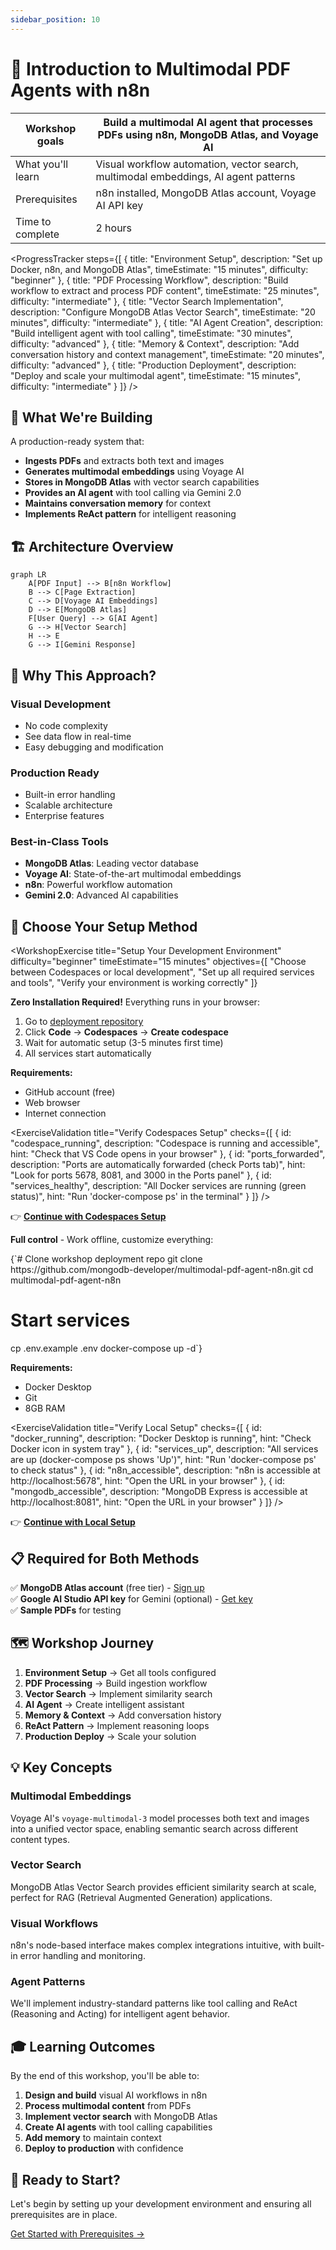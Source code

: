```yaml
---
sidebar_position: 10
---
```


# 📘 Introduction to Multimodal PDF Agents with n8n


|Workshop goals|Build a multimodal AI agent that processes PDFs using n8n, MongoDB Atlas, and Voyage AI|
|-|-|
|What you'll learn|Visual workflow automation, vector search, multimodal embeddings, AI agent patterns|
|Prerequisites|n8n installed, MongoDB Atlas account, Voyage AI API key|
|Time to complete|2 hours|

<ProgressTracker steps={[
  {
    title: "Environment Setup",
    description: "Set up Docker, n8n, and MongoDB Atlas",
    timeEstimate: "15 minutes",
    difficulty: "beginner"
  },
  {
    title: "PDF Processing Workflow", 
    description: "Build workflow to extract and process PDF content",
    timeEstimate: "25 minutes",
    difficulty: "intermediate"
  },
  {
    title: "Vector Search Implementation",
    description: "Configure MongoDB Atlas Vector Search",
    timeEstimate: "20 minutes", 
    difficulty: "intermediate"
  },
  {
    title: "AI Agent Creation",
    description: "Build intelligent agent with tool calling",
    timeEstimate: "30 minutes",
    difficulty: "advanced"
  },
  {
    title: "Memory & Context",
    description: "Add conversation history and context management",
    timeEstimate: "20 minutes",
    difficulty: "advanced"
  },
  {
    title: "Production Deployment",
    description: "Deploy and scale your multimodal agent",
    timeEstimate: "15 minutes",
    difficulty: "intermediate"
  }
]} />

## 🎯 What We're Building

A production-ready system that:
- **Ingests PDFs** and extracts both text and images
- **Generates multimodal embeddings** using Voyage AI
- **Stores in MongoDB Atlas** with vector search capabilities
- **Provides an AI agent** with tool calling via Gemini 2.0
- **Maintains conversation memory** for context
- **Implements ReAct pattern** for intelligent reasoning

## 🏗️ Architecture Overview

```mermaid
graph LR
    A[PDF Input] --> B[n8n Workflow]
    B --> C[Page Extraction]
    C --> D[Voyage AI Embeddings]
    D --> E[MongoDB Atlas]
    F[User Query] --> G[AI Agent]
    G --> H[Vector Search]
    H --> E
    G --> I[Gemini Response]
```

## 🚀 Why This Approach?

### Visual Development
- No code complexity
- See data flow in real-time
- Easy debugging and modification

### Production Ready
- Built-in error handling
- Scalable architecture
- Enterprise features

### Best-in-Class Tools
- **MongoDB Atlas**: Leading vector database
- **Voyage AI**: State-of-the-art multimodal embeddings
- **n8n**: Powerful workflow automation
- **Gemini 2.0**: Advanced AI capabilities

## 🚀 Choose Your Setup Method

<WorkshopExercise 
  title="Setup Your Development Environment" 
  difficulty="beginner"
  timeEstimate="15 minutes"
  objectives={[
    "Choose between Codespaces or local development",
    "Set up all required services and tools", 
    "Verify your environment is working correctly"
  ]}
>

<Tabs>
  <TabItem value="cloud" label="☁️ GitHub Codespaces (Fastest)" default>

<ExerciseStep stepNumber="1" title="Launch GitHub Codespaces">

**Zero Installation Required!** Everything runs in your browser:

<TerminalCommand 
  command="# Navigate to deployment repository"
  output="Opening: https://github.com/mongodb-developer/multimodal-pdf-agent-n8n"
/>

1. Go to [deployment repository](https://github.com/mongodb-developer/multimodal-pdf-agent-n8n)
2. Click **Code** → **Codespaces** → **Create codespace**  
3. Wait for automatic setup (3-5 minutes first time)
4. All services start automatically

**Requirements:**
- GitHub account (free)
- Web browser
- Internet connection

</ExerciseStep>

<ExerciseValidation 
  title="Verify Codespaces Setup"
  checks={[
    {
      id: "codespace_running",
      description: "Codespace is running and accessible",
      hint: "Check that VS Code opens in your browser"
    },
    {
      id: "ports_forwarded", 
      description: "Ports are automatically forwarded (check Ports tab)",
      hint: "Look for ports 5678, 8081, and 3000 in the Ports panel"
    },
    {
      id: "services_healthy",
      description: "All Docker services are running (green status)",
      hint: "Run 'docker-compose ps' in the terminal"
    }
  ]}
/>

👉 **[Continue with Codespaces Setup](./github-codespaces)**

  </TabItem>
  <TabItem value="local" label="🐳 Local Docker">

<ExerciseStep stepNumber="1" title="Clone and Start Services">

**Full control** - Work offline, customize everything:

<CodeBlock language="bash" title="Local Setup Commands">
{`# Clone workshop deployment repo
git clone https://github.com/mongodb-developer/multimodal-pdf-agent-n8n.git
cd multimodal-pdf-agent-n8n

# Start services
cp .env.example .env
docker-compose up -d`}
</CodeBlock>

<ServiceTester 
  serviceName="n8n"
  testUrl="http://localhost:5678"
  testData={{}}
/>

**Requirements:**
- Docker Desktop
- Git
- 8GB RAM

</ExerciseStep>

<ExerciseValidation 
  title="Verify Local Setup"
  checks={[
    {
      id: "docker_running",
      description: "Docker Desktop is running",
      hint: "Check Docker icon in system tray"
    },
    {
      id: "services_up",
      description: "All services are up (docker-compose ps shows 'Up')",
      hint: "Run 'docker-compose ps' to check status"
    },
    {
      id: "n8n_accessible",
      description: "n8n is accessible at http://localhost:5678",
      hint: "Open the URL in your browser"
    },
    {
      id: "mongodb_accessible",
      description: "MongoDB Express is accessible at http://localhost:8081",
      hint: "Open the URL in your browser"
    }
  ]}
/>

👉 **[Continue with Local Setup](./prerequisites)**

  </TabItem>
</Tabs>

</WorkshopExercise>

## 📋 Required for Both Methods

✅ **MongoDB Atlas account** (free tier) - [Sign up](https://www.mongodb.com/try)  
✅ **Google AI Studio API key** for Gemini (optional) - [Get key](https://makersuite.google.com/app/apikey)  
✅ **Sample PDFs** for testing  

## 🗺️ Workshop Journey

1. **Environment Setup** → Get all tools configured
2. **PDF Processing** → Build ingestion workflow
3. **Vector Search** → Implement similarity search
4. **AI Agent** → Create intelligent assistant
5. **Memory & Context** → Add conversation history
6. **ReAct Pattern** → Implement reasoning loops
7. **Production Deploy** → Scale your solution

## 💡 Key Concepts

### Multimodal Embeddings
Voyage AI's `voyage-multimodal-3` model processes both text and images into a unified vector space, enabling semantic search across different content types.

### Vector Search
MongoDB Atlas Vector Search provides efficient similarity search at scale, perfect for RAG (Retrieval Augmented Generation) applications.

### Visual Workflows
n8n's node-based interface makes complex integrations intuitive, with built-in error handling and monitoring.

### Agent Patterns
We'll implement industry-standard patterns like tool calling and ReAct (Reasoning and Acting) for intelligent agent behavior.

## 🎓 Learning Outcomes

By the end of this workshop, you'll be able to:

1. **Design and build** visual AI workflows in n8n
2. **Process multimodal content** from PDFs
3. **Implement vector search** with MongoDB Atlas
4. **Create AI agents** with tool calling capabilities
5. **Add memory** to maintain context
6. **Deploy to production** with confidence

## 🚦 Ready to Start?

Let's begin by setting up your development environment and ensuring all prerequisites are in place.

[Get Started with Prerequisites →](./prerequisites)